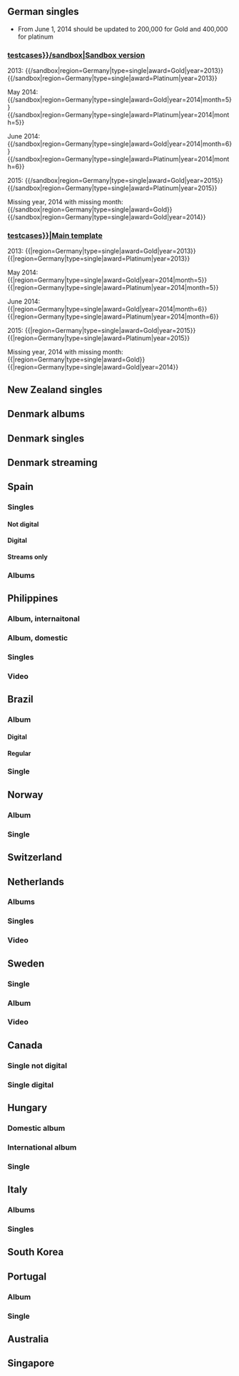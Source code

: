 {{Testcases notice <!--|toc=on-->}}

== German singles ==

*From June 1, 2014 should be updated to 200,000 for Gold and 400,000 for platinum


=== [[Template:{{TEMPLATENAME|testcases}}/sandbox|Sandbox version]] ===

2013:
{{{{TEMPLATENAME|testcases}}/sandbox|region=Germany|type=single|award=Gold|year=2013}} {{{{TEMPLATENAME|testcases}}/sandbox|region=Germany|type=single|award=Platinum|year=2013}}

May 2014:
{{{{TEMPLATENAME|testcases}}/sandbox|region=Germany|type=single|award=Gold|year=2014|month=5}} {{{{TEMPLATENAME|testcases}}/sandbox|region=Germany|type=single|award=Platinum|year=2014|month=5}}

June 2014:
{{{{TEMPLATENAME|testcases}}/sandbox|region=Germany|type=single|award=Gold|year=2014|month=6}} {{{{TEMPLATENAME|testcases}}/sandbox|region=Germany|type=single|award=Platinum|year=2014|month=6}}

2015:
{{{{TEMPLATENAME|testcases}}/sandbox|region=Germany|type=single|award=Gold|year=2015}} {{{{TEMPLATENAME|testcases}}/sandbox|region=Germany|type=single|award=Platinum|year=2015}}

Missing year, 2014 with missing month:
{{{{TEMPLATENAME|testcases}}/sandbox|region=Germany|type=single|award=Gold}} 
{{{{TEMPLATENAME|testcases}}/sandbox|region=Germany|type=single|award=Gold|year=2014}}

=== [[Template:{{TEMPLATENAME|testcases}}|Main template]] ===

2013:
{{{{TEMPLATENAME|testcases}}|region=Germany|type=single|award=Gold|year=2013}} {{{{TEMPLATENAME|testcases}}|region=Germany|type=single|award=Platinum|year=2013}}

May 2014:
{{{{TEMPLATENAME|testcases}}|region=Germany|type=single|award=Gold|year=2014|month=5}} {{{{TEMPLATENAME|testcases}}|region=Germany|type=single|award=Platinum|year=2014|month=5}}

June 2014:
{{{{TEMPLATENAME|testcases}}|region=Germany|type=single|award=Gold|year=2014|month=6}} {{{{TEMPLATENAME|testcases}}|region=Germany|type=single|award=Platinum|year=2014|month=6}}

2015:
{{{{TEMPLATENAME|testcases}}|region=Germany|type=single|award=Gold|year=2015}} {{{{TEMPLATENAME|testcases}}|region=Germany|type=single|award=Platinum|year=2015}}

Missing year, 2014 with missing month:
{{{{TEMPLATENAME|testcases}}|region=Germany|type=single|award=Gold}} 
{{{{TEMPLATENAME|testcases}}|region=Germany|type=single|award=Gold|year=2014}}

== New Zealand singles ==
{{inline test case
|region=New Zealand|type=single|award=Gold}}
{{inline test case
|region=New Zealand|type=single|award=Gold|year=2006}}
{{inline test case
|region=New Zealand|type=single|award=Gold|year=2007}}
{{inline test case
|region=New Zealand|type=single|award=Gold|year=2007|month=5}}
{{inline test case
|region=New Zealand|type=single|award=Gold|year=2007|month=6}}
{{inline test case
|region=New Zealand|type=single|award=Gold|year=2015}}
{{inline test case
|region=New Zealand|type=single|award=Gold|year=2016}}
{{inline test case
|region=New Zealand|type=single|award=Gold|year=2016|month=5}}
{{inline test case
|region=New Zealand|type=single|award=Gold|year=2016|month=6}}
{{inline test case
|region=New Zealand|type=single|award=Gold|year=2016|month=6|day=16}}
{{inline test case
|region=New Zealand|type=single|award=Gold|year=2016|month=6|day=17}}
{{inline test case
|region=New Zealand|type=single|award=Gold|year=2016|month=7}}
{{inline test case
|region=New Zealand|type=single|award=Gold|year=2017}}

== Denmark albums==
{{inline test case
|region=Denmark|type=album|award=Gold}}
{{inline test case
|region=Denmark|type=album|award=Gold|year=1993}}
{{inline test case
|region=Denmark|type=album|award=Gold|year=1994}}
{{inline test case
|region=Denmark|type=album|award=Gold|year=2002}}
{{inline test case
|region=Denmark|type=album|award=Gold|year=2003}}
{{inline test case
|region=Denmark|type=album|award=Gold|year=2003|month=3}}
{{inline test case
|region=Denmark|type=album|award=Gold|year=2003|month=4}}
{{inline test case
|region=Denmark|type=album|award=Gold|year=2006}}
{{inline test case
|region=Denmark|type=album|award=Gold|year=2007}}
{{inline test case
|region=Denmark|type=album|award=Gold|year=2007|month=1}}
{{inline test case
|region=Denmark|type=album|award=Gold|year=2007|month=2}}
{{inline test case
|region=Denmark|type=album|award=Gold|year=2010}}
{{inline test case
|region=Denmark|type=album|award=Gold|year=2011}}
{{inline test case
|region=Denmark|type=album|award=Gold|year=2011|month=1}}
{{inline test case
|region=Denmark|type=album|award=Gold|year=2011|month=1|day=6}}
{{inline test case
|region=Denmark|type=album|award=Gold|year=2011|month=1|day=7}}
{{inline test case
|region=Denmark|type=album|award=Gold|year=2011|month=2}}
{{inline test case
|region=Denmark|type=album|award=Gold|year=2012}}

== Denmark singles==
{{inline test case
|region=Denmark|type=single|award=Gold}}
{{inline test case
|region=Denmark|type=single|award=Gold|year=2006}}
{{inline test case
|region=Denmark|type=single|award=Gold|year=2007}}
{{inline test case
|region=Denmark|type=single|award=Gold|year=2007|month=1}}
{{inline test case
|region=Denmark|type=single|award=Gold|year=2007|month=2}}
{{inline test case
|region=Denmark|type=single|award=Gold|year=2008}}
{{inline test case
|region=Denmark|type=single|award=Gold|year=2009}}
{{inline test case
|region=Denmark|type=single|award=Gold|year=2009|month=3}}
{{inline test case
|region=Denmark|type=single|award=Gold|year=2009|month=4}}
{{inline test case
|region=Denmark|type=single|award=Gold|year=2013}}
{{inline test case
|region=Denmark|type=single|award=Gold|year=2014}}
{{inline test case
|region=Denmark|type=single|award=Gold|year=2014|month=10}}
{{inline test case
|region=Denmark|type=single|award=Gold|year=2014|month=11}}
{{inline test case
|region=Denmark|type=single|award=Gold|year=2014|month=11|day=16}}
{{inline test case
|region=Denmark|type=single|award=Gold|year=2014|month=11|day=17}}
{{inline test case
|region=Denmark|type=single|award=Gold|year=2014|month=12}}
{{inline test case
|region=Denmark|type=single|award=Gold|year=2015}}
{{inline test case
|region=Denmark|type=single|award=Gold|year=2016}}
{{inline test case
|region=Denmark|type=single|award=Gold|year=2016|month=3}}
{{inline test case
|region=Denmark|type=single|award=Gold|year=2016|month=4}}
{{inline test case
|region=Denmark|type=single|award=Gold|year=2017}}
== Denmark streaming==
{{inline test case|_showtemplate1=no
|region=Denmark|type=single|award=Gold|streaming=true}}
{{inline test case|_showtemplate1=no
|region=Denmark|type=single|award=Gold|streaming=true|certyear=2010}}
{{inline test case|_showtemplate1=no
|region=Denmark|type=single|award=Gold|streaming=true|certyear=2011}}
{{inline test case|_showtemplate1=no
|region=Denmark|type=single|award=Gold|streaming=true|certyear=2011|certmonth=1}}
{{inline test case|_showtemplate1=no
|region=Denmark|type=single|award=Gold|streaming=true|certyear=2011|certmonth=1|certday=6}}
{{inline test case|_showtemplate1=no
|region=Denmark|type=single|award=Gold|streaming=true|certyear=2011|certmonth=1|certday=7}}
{{inline test case|_showtemplate1=no
|region=Denmark|type=single|award=Gold|streaming=true|certyear=2011|certmonth=2}}
{{inline test case|_showtemplate1=no
|region=Denmark|type=single|award=Gold|streaming=true|certyear=2012}}
{{inline test case|_showtemplate1=no
|region=Denmark|type=single|award=Gold|streaming=true|certyear=2012|certmonth=1}}
{{inline test case|_showtemplate1=no
|region=Denmark|type=single|award=Gold|streaming=true|certyear=2012|certmonth=1|certday=29}}
{{inline test case|_showtemplate1=no
|region=Denmark|type=single|award=Gold|streaming=true|certyear=2012|certmonth=1|certday=30}}
{{inline test case|_showtemplate1=no
|region=Denmark|type=single|award=Gold|streaming=true|certyear=2012|certmonth=2}}
{{inline test case|_showtemplate1=no
|region=Denmark|type=single|award=Gold|streaming=true|certyear=2013}}
{{inline test case|_showtemplate1=no
|region=Denmark|type=single|award=Gold|streaming=true|certyear=2014}}
{{inline test case|_showtemplate1=no
|region=Denmark|type=single|award=Gold|streaming=true|certyear=2014|certmonth=2}}
{{inline test case|_showtemplate1=no
|region=Denmark|type=single|award=Gold|streaming=true|certyear=2014|certmonth=3}}
{{inline test case|_showtemplate1=no
|region=Denmark|type=single|award=Gold|streaming=true|certyear=2014|certmonth=3|certday=20}}
{{inline test case|_showtemplate1=no
|region=Denmark|type=single|award=Gold|streaming=true|certyear=2014|certmonth=3|certday=21}}
{{inline test case|_showtemplate1=no
|region=Denmark|type=single|award=Gold|streaming=true|certyear=2014|certmonth=4}}
{{inline test case|_showtemplate1=no
|region=Denmark|type=single|award=Gold|streaming=true|certyear=2014|certmonth=10}}
{{inline test case|_showtemplate1=no
|region=Denmark|type=single|award=Gold|streaming=true|certyear=2014|certmonth=11}}
{{inline test case|_showtemplate1=no
|region=Denmark|type=single|award=Gold|streaming=true|certyear=2014|certmonth=11|certday=16}}
{{inline test case|_showtemplate1=no
|region=Denmark|type=single|award=Gold|streaming=true|certyear=2014|certmonth=11|certday=17}}
{{inline test case|_showtemplate1=no
|region=Denmark|type=single|award=Gold|streaming=true|certyear=2014|certmonth=12}}
{{inline test case|_showtemplate1=no
|region=Denmark|type=single|award=Gold|streaming=true|certyear=2015}}
== Spain ==
===Singles===
====Not digital====
{{inline test case|region=Spain|type=single|award=Platinum
}}
{{inline test case|region=Spain|type=single|award=Platinum
|year=2004}}
{{inline test case|region=Spain|type=single|award=Platinum
|year=2005}}
{{inline test case|region=Spain|type=single|award=Platinum
|year=2005|month=10}}
{{inline test case|region=Spain|type=single|award=Platinum
|year=2005|month=11}}
{{inline test case|region=Spain|type=single|award=Platinum
|year=2006}}
{{inline test case|region=Spain|type=single|award=Platinum
|year=2007}}
{{inline test case|region=Spain|type=single|award=Platinum
|year=2007|month=3}}
{{inline test case|region=Spain|type=single|award=Platinum
|year=2007|month=4}}
{{inline test case|region=Spain|type=single|award=Platinum
|year=2008}}
{{inline test case|region=Spain|type=single|award=Platinum
|year=2009}}
====Digital====
{{inline test case|region=Spain|type=single|award=Platinum|digital=true
}}
{{inline test case|region=Spain|type=single|award=Platinum|digital=true
|year=2007}}
{{inline test case|region=Spain|type=single|award=Platinum|digital=true
|year=2008}}
{{inline test case|region=Spain|type=single|award=Platinum|digital=true
|year=2009}}
{{inline test case|region=Spain|type=single|award=Platinum|digital=true
|year=2010}}
====Streams only====
{{inline test case|region=Spain|type=single|award=Platinum|streamsonly=true
}}
===Albums===
{{inline test case|region=Spain|type=album|award=Platinum
}}
{{inline test case|region=Spain|type=album|award=Platinum
|year=2004}}
{{inline test case|region=Spain|type=album|award=Platinum
|year=2005}}
{{inline test case|region=Spain|type=album|award=Platinum
|year=2005|month=10}}
{{inline test case|region=Spain|type=album|award=Platinum
|year=2005|month=11}}
{{inline test case|region=Spain|type=album|award=Platinum
|year=2008}}
{{inline test case|region=Spain|type=album|award=Platinum
|year=2009}}
{{inline test case|region=Spain|type=album|award=Platinum
|year=2009|month=8}}
{{inline test case|region=Spain|type=album|award=Platinum
|year=2009|month=9}}
{{inline test case|region=Spain|type=album|award=Platinum
|year=2009|month=9|day=5}}
{{inline test case|region=Spain|type=album|award=Platinum
|year=2009|month=9|day=6}}
{{inline test case|region=Spain|type=album|award=Platinum
|year=2009|month=10}}
{{inline test case|region=Spain|type=album|award=Platinum
|year=2010}}
{{inline test case|region=Spain|type=album|award=Platinum
|year=2011}}
{{inline test case|region=Spain|type=album|award=Platinum
|year=2011|month=10}}
{{inline test case|region=Spain|type=album|award=Platinum
|year=2011|month=11}}
{{inline test case|region=Spain|type=album|award=Platinum
|year=2012}}

== Philippines ==
=== Album, internaitonal===
{{inline test case|region=Philippines|type=album|award=Gold
}}
{{inline test case|region=Philippines|type=album|award=Gold
|certyear=1989}}
{{inline test case|region=Philippines|type=album|award=Gold
|certyear=1990}}
{{inline test case|region=Philippines|type=album|award=Gold
|certyear=2002}}
{{inline test case|region=Philippines|type=album|award=Gold
|certyear=2003}}
{{inline test case|region=Philippines|type=album|award=Gold
|certyear=2004}}
{{inline test case|region=Philippines|type=album|award=Gold
|certyear=2004|certmonth=6}}
{{inline test case|region=Philippines|type=album|award=Gold
|certyear=2004|certmonth=7}}
{{inline test case|region=Philippines|type=album|award=Gold
|certyear=2006}}
{{inline test case|region=Philippines|type=album|award=Gold
|certyear=2007}}
{{inline test case|region=Philippines|type=album|award=Gold
|certyear=2007|certmonth=9}}
{{inline test case|region=Philippines|type=album|award=Gold
|certyear=2007|certmonth=10}}
{{inline test case|region=Philippines|type=album|award=Gold
|certyear=2008}}
{{inline test case|region=Philippines|type=album|award=Gold
|certyear=2008|certmonth=9}}
{{inline test case|region=Philippines|type=album|award=Gold
|certyear=2008|certmonth=10}}
{{inline test case|region=Philippines|type=album|award=Gold
|certyear=2009}}
{{inline test case|region=Philippines|type=album|award=Gold
|certyear=2009|certmonth=3}}
{{inline test case|region=Philippines|type=album|award=Gold
|certyear=2009|certmonth=4}}
{{inline test case|region=Philippines|type=album|award=Gold
|certyear=2011}}
{{inline test case|region=Philippines|type=album|award=Gold
|certyear=2012}}
{{inline test case|region=Philippines|type=album|award=Gold
|certyear=2012|certmonth=2}}
{{inline test case|region=Philippines|type=album|award=Gold
|certyear=2012|certmonth=3}}
{{inline test case|region=Philippines|type=album|award=Gold
|certyear=2018}}
=== Album, domestic===
{{inline test case|region=Philippines|domestic=true|type=album|award=Gold
}}
{{inline test case|region=Philippines|domestic=true|type=album|award=Gold
|certyear=1989}}
{{inline test case|region=Philippines|domestic=true|type=album|award=Gold
|certyear=1990}}
{{inline test case|region=Philippines|domestic=true|type=album|award=Gold
|certyear=2002}}
{{inline test case|region=Philippines|domestic=true|type=album|award=Gold
|certyear=2003}}
{{inline test case|region=Philippines|domestic=true|type=album|award=Gold
|certyear=2004}}
{{inline test case|region=Philippines|domestic=true|type=album|award=Gold
|certyear=2004|certmonth=6}}
{{inline test case|region=Philippines|domestic=true|type=album|award=Gold
|certyear=2004|certmonth=7}}
{{inline test case|region=Philippines|domestic=true|type=album|award=Gold
|certyear=2006}}
{{inline test case|region=Philippines|domestic=true|type=album|award=Gold
|certyear=2007}}
{{inline test case|region=Philippines|domestic=true|type=album|award=Gold
|certyear=2007|certmonth=9}}
{{inline test case|region=Philippines|domestic=true|type=album|award=Gold
|certyear=2007|certmonth=10}}
{{inline test case|region=Philippines|domestic=true|type=album|award=Gold
|certyear=2008}}
{{inline test case|region=Philippines|domestic=true|type=album|award=Gold
|certyear=2008|certmonth=9}}
{{inline test case|region=Philippines|domestic=true|type=album|award=Gold
|certyear=2008|certmonth=10}}
{{inline test case|region=Philippines|domestic=true|type=album|award=Gold
|certyear=2009}}
{{inline test case|region=Philippines|domestic=true|type=album|award=Gold
|certyear=2009|certmonth=3}}
{{inline test case|region=Philippines|domestic=true|type=album|award=Gold
|certyear=2009|certmonth=4}}
{{inline test case|region=Philippines|domestic=true|type=album|award=Gold
|certyear=2011}}
{{inline test case|region=Philippines|domestic=true|type=album|award=Gold
|certyear=2012}}
{{inline test case|region=Philippines|domestic=true|type=album|award=Gold
|certyear=2012|certmonth=2}}
{{inline test case|region=Philippines|domestic=true|type=album|award=Gold
|certyear=2012|certmonth=3}}
{{inline test case|region=Philippines|domestic=true|type=album|award=Gold
|certyear=2018}}
=== Singles ===
{{inline test case|region=Philippines|type=single|award=Gold
}}
{{inline test case|region=Philippines|type=single|award=Gold
|certyear=2011}}
{{inline test case|region=Philippines|type=single|award=Gold
|certyear=2012}}
{{inline test case|region=Philippines|type=single|award=Gold
|certyear=2012|certmonth=2}}
{{inline test case|region=Philippines|type=single|award=Gold
|certyear=2012|certmonth=3}}
{{inline test case|region=Philippines|type=single|award=Gold
|certyear=2018}}
=== Video ===
{{inline test case|region=Philippines|type=video|award=Gold
}}
{{inline test case|region=Philippines|type=video|award=Gold
|certyear=2011}}
{{inline test case|region=Philippines|type=video|award=Gold
|certyear=2012}}
{{inline test case|region=Philippines|type=video|award=Gold
|certyear=2012|certmonth=2}}
{{inline test case|region=Philippines|type=video|award=Gold
|certyear=2012|certmonth=3}}
{{inline test case|region=Philippines|type=video|award=Gold
|certyear=2018}}
== Brazil ==
=== Album ===
{{inline test case|region=Brazil|type=album|award=Gold
}}
====Digital====
{{inline test case|region=Brazil|type=album|award=Gold|digital=true|year=2016
}}
{{inline test case|region=Brazil|type=album|award=Gold|digital=true|year=2016|domestic=true
}}
{{inline test case|region=Brazil|type=album|award=Gold|digital=true|year=2017
}}
{{inline test case|region=Brazil|type=album|award=Gold|digital=true|year=2017|month=10
}}
{{inline test case|region=Brazil|type=album|award=Gold|digital=true|year=2017|month=11
}}
====Regular====
{{inline test case|region=Brazil|type=album|award=Gold|year=2007
}}
=== Single ===
{{inline test case|region=Brazil|type=single|award=Gold
}}
{{inline test case|region=Brazil|type=single|award=Gold|year=2016
}}
{{inline test case|region=Brazil|type=single|award=Gold|year=2016|domestic=true
}}
{{inline test case|region=Brazil|type=single|award=Gold|year=2017
}}
{{inline test case|region=Brazil|type=single|award=Gold|year=2017|month=10
}}
{{inline test case|region=Brazil|type=single|award=Gold|year=2017|month=11
}}

==Norway==
=== Album ===
{{inline test case
|region=Norway|type=album|award=Gold}}
{{inline test case
|region=Norway|type=album|award=Gold|year=2001}}
{{inline test case
|region=Norway|type=album|award=Gold|year=2002}}
{{inline test case
|region=Norway|type=album|award=Gold|year=2002|month=6}}
{{inline test case
|region=Norway|type=album|award=Gold|year=2002|month=7}}
{{inline test case
|region=Norway|type=album|award=Gold|year=2007}}
{{inline test case
|region=Norway|type=album|award=Gold|year=2008}}
{{inline test case
|region=Norway|type=album|award=Gold|year=2014}}
{{inline test case
|region=Norway|type=album|award=Gold|year=2015}}
{{inline test case
|region=Norway|type=album|award=Gold|year=2017}}
{{inline test case
|region=Norway|type=album|award=Gold|year=2018}}
{{inline test case
|region=Norway|type=album|award=Gold|year=2017|certyear=2017}}
{{inline test case
|region=Norway|type=album|award=Gold|year=2017|certyear=2018}}
=== Single===
{{inline test case
|region=Norway|type=single|award=Gold}}
{{inline test case
|region=Norway|type=single|award=Gold|year=2001}}
{{inline test case
|region=Norway|type=single|award=Gold|year=2002}}
{{inline test case
|region=Norway|type=single|award=Gold|year=2002|month=6}}
{{inline test case
|region=Norway|type=single|award=Gold|year=2002|month=7}}
{{inline test case
|region=Norway|type=single|award=Gold|year=2007}}
{{inline test case
|region=Norway|type=single|award=Gold|year=2008}}
{{inline test case
|region=Norway|type=single|award=Gold|year=2014}}
{{inline test case
|region=Norway|type=single|award=Gold|year=2015}}
{{inline test case
|region=Norway|type=single|award=Gold|year=2017}}
{{inline test case
|region=Norway|type=single|award=Gold|year=2018}}
{{inline test case
|region=Norway|type=single|award=Gold|year=2017|certyear=2017}}
{{inline test case
|region=Norway|type=single|award=Gold|year=2017|certyear=2018}}
== Switzerland ==
{{inline test case
|region=Switzerland |type=album|award=Gold}}
{{inline test case
|region=Switzerland |type=album|award=Gold|year=2000}}
{{inline test case
|region=Switzerland |type=album|award=Gold|year=2005}}
{{inline test case
|region=Switzerland |type=album|award=Gold|year=2006}}
{{inline test case
|region=Switzerland |type=album|award=Gold|year=2007}}
{{inline test case
|region=Switzerland |type=album|award=Gold|year=2007|domestic=true}}
{{inline test case
|region=Switzerland |type=album|award=Gold|year=2013}}
{{inline test case
|region=Switzerland |type=single|award=Gold|year=2013}}
{{inline test case
|region=Switzerland |type=album|award=Gold|year=2017}}
{{inline test case
|region=Switzerland |type=album|award=Gold|year=2017|domestic=true}}
==Netherlands==
=== Albums ===
{{inline test case|region=Netherlands|type=album|award=Gold
}}
{{inline test case|region=Netherlands|type=album|award=Gold
|year=1999}}
{{inline test case|region=Netherlands|type=album|award=Gold
|year=2000}}
{{inline test case|region=Netherlands|type=album|award=Gold
|year=2005}}
{{inline test case|region=Netherlands|type=album|award=Gold
|year=2006}}
{{inline test case|region=Netherlands|type=album|award=Gold
|year=2007}}
{{inline test case|region=Netherlands|type=album|award=Gold
|year=2008}}
{{inline test case|region=Netherlands|type=album|award=Gold
|year=2009}}
{{inline test case|region=Netherlands|type=album|award=Gold
|year=2009|month=5}}
{{inline test case|region=Netherlands|type=album|award=Gold
|year=2009|month=6}}
{{inline test case|region=Netherlands|type=album|award=Gold
|year=2013}}
{{inline test case|region=Netherlands|type=album|award=Gold
|year=2014}}
{{inline test case|region=Netherlands|type=album|award=Gold
|year=2014|month=6}}
{{inline test case|region=Netherlands|type=album|award=Gold
|year=2014|month=7}}
{{inline test case|region=Netherlands|type=album|award=Gold
|year=2015}}
{{inline test case|region=Netherlands|type=album|award=Gold
|year=2015|month=1}}
=== Singles ===
{{inline test case|region=Netherlands|type=single|award=Gold
}}
{{inline test case|region=Netherlands|type=single|award=Gold
|year=1983}}
{{inline test case|region=Netherlands|type=single|award=Gold
|year=1984}}
{{inline test case|region=Netherlands|type=single|award=Gold
|year=1991}}
{{inline test case|region=Netherlands|type=single|award=Gold
|year=1992}}
{{inline test case|region=Netherlands|type=single|award=Gold
|year=1999}}
{{inline test case|region=Netherlands|type=single|award=Gold
|year=2000}}
{{inline test case|region=Netherlands|type=single|award=Gold
|year=2007}}
{{inline test case|region=Netherlands|type=single|award=Gold
|year=2008}}
{{inline test case|region=Netherlands|type=single|award=Gold
|year=2009}}
{{inline test case|region=Netherlands|type=single|award=Gold
|year=2009|month=5}}
{{inline test case|region=Netherlands|type=single|award=Gold
|year=2009|month=6}}
{{inline test case|region=Netherlands|type=single|award=Gold
|year=2013}}
{{inline test case|region=Netherlands|type=single|award=Gold
|year=2014}}
{{inline test case|region=Netherlands|type=single|award=Gold
|year=2014|month=6}}
{{inline test case|region=Netherlands|type=single|award=Gold
|year=2014|month=7}}
{{inline test case|region=Netherlands|type=single|award=Gold
|year=2015|month=0}}
{{inline test case|region=Netherlands|type=single|award=Gold
|year=2016}}
{{inline test case|region=Netherlands|type=single|award=Gold
|year=2016|month=3}}
{{inline test case|region=Netherlands|type=single|award=Gold
|year=2016|month=4}}
{{inline test case|region=Netherlands|type=single|award=Gold
|year=2017}}
{{inline test case|region=Netherlands|type=single|award=Gold
|year=2018}}
=== Video ===
{{inline test case|region=Netherlands|type=video|award=Gold
}}
{{inline test case|region=Netherlands|type=video|award=Gold
|year=2007}}
{{inline test case|region=Netherlands|type=video|award=Gold
|year=2008}}
{{inline test case|region=Netherlands|type=video|award=Gold
|year=2009}}
{{inline test case|region=Netherlands|type=video|award=Gold
|year=2009|month=5}}
{{inline test case|region=Netherlands|type=video|award=Gold
|year=2009|month=6}}
{{inline test case|region=Netherlands|type=video|award=Gold
|year=2014|month=0}}
{{inline test case|region=Netherlands|type=video|award=Gold
|year=2015}}
{{inline test case|region=Netherlands|type=video|award=Gold
|year=2015|month=9}}
{{inline test case|region=Netherlands|type=video|award=Gold
|year=2015|month=10}}
{{inline test case|region=Netherlands|type=video|award=Gold
|year=2016|month=0}}
==Sweden==
===Single===
{{inline test case|region=Sweden
|type=single|award=Gold|year=2012}}
{{inline test case|region=Sweden
|type=single|award=Gold|year=2012|certyear=2017}}
{{inline test case|region=Sweden
|type=single|award=Gold|year=2012|certyear=2018}}
{{inline test case|region=Sweden
|type=single|award=Gold|certyear=2018}}
{{inline test case|region=Sweden
|type=single|award=Gold|year=2018}}
===Album===
{{inline test case|region=Sweden
|type=album|award=Gold|year=2012}}
{{inline test case|region=Sweden
|type=album|award=Gold|year=2012|certyear=2017}}
{{inline test case|region=Sweden
|type=album|award=Gold|year=2012|certyear=2018}}
{{inline test case|region=Sweden
|type=album|award=Gold|certyear=2018}}
{{inline test case|region=Sweden
|type=album|award=Gold|year=2018}}
===Video===
{{inline test case|region=Sweden
|type=video|award=Gold|year=2012}}
{{inline test case|region=Sweden
|type=video|award=Gold|year=2012|certyear=2017}}
{{inline test case|region=Sweden
|type=video|award=Gold|year=2012|certyear=2018}}
{{inline test case|region=Sweden
|type=video|award=Gold|certyear=2018}}
{{inline test case|region=Sweden
|type=video|award=Gold|year=2018}}

==Canada==
{{inline test case|region=Canada
|type=video|award=Gold}}
=== Single not digital ===
{{inline test case|region=Canada
|type=single|award=Gold}}
{{inline test case|region=Canada
|type=single|award=Gold|certyear=1981}}
{{inline test case|region=Canada
|type=single|award=Gold|certyear=1982}}
{{inline test case|region=Canada
|type=single|award=Gold|certyear=1982|certmonth=1}}
{{inline test case|region=Canada
|type=single|award=Gold|certyear=1982|certmonth=2}}
{{inline test case|region=Canada
|type=single|award=Gold|certyear=2001}}
{{inline test case|region=Canada
|type=single|award=Gold|certyear=2002}}
{{inline test case|region=Canada
|type=single|award=Gold|certyear=2002|certmonth=8}}
{{inline test case|region=Canada
|type=single|award=Gold|certyear=2002|certmonth=9}}
{{inline test case|region=Canada
|type=single|award=Gold|certyear=2015}}
{{inline test case|region=Canada
|type=single|award=Gold|certyear=2016}}
{{inline test case|region=Canada
|type=single|award=Gold|certyear=2016|certmonth=8}}
{{inline test case|region=Canada
|type=single|award=Gold|certyear=2016|certmonth=9}}
{{inline test case|region=Canada
|type=single|award=Gold|certyear=2016|certmonth=9|certday=11}}
{{inline test case|region=Canada
|type=single|award=Gold|certyear=2016|certmonth=9|certday=12}}
{{inline test case|region=Canada
|type=single|award=Gold|certyear=2016|certmonth=10}}
{{inline test case|region=Canada
|type=single|award=Gold|certyear=2017}}
=== Single digital ===
{{inline test case|region=Canada
|type=single|award=Gold|digital=true}}
{{inline test case|region=Canada
|type=single|award=Gold|certyear=2006|digital=true}}
{{inline test case|region=Canada
|type=single|award=Gold|certyear=2007|digital=true}}
{{inline test case|region=Canada
|type=single|award=Gold|certyear=2009|digital=true}}
{{inline test case|region=Canada
|type=single|award=Gold|certyear=2010|digital=true}}
{{inline test case|region=Canada
|type=single|award=Gold|certyear=2010|certmonth=4|digital=true}}
{{inline test case|region=Canada
|type=single|award=Gold|certyear=2010|certmonth=5|digital=true}}
{{inline test case|region=Canada
|type=single|award=Gold|certyear=2015|digital=true}}
{{inline test case|region=Canada
|type=single|award=Gold|certyear=2016|digital=true}}
{{inline test case|region=Canada
|type=single|award=Gold|certyear=2016|certmonth=8|digital=true}}
{{inline test case|region=Canada
|type=single|award=Gold|certyear=2016|certmonth=9|digital=true}}
{{inline test case|region=Canada
|type=single|award=Gold|certyear=2016|certmonth=9|certday=11|digital=true}}
{{inline test case|region=Canada
|type=single|award=Gold|certyear=2016|certmonth=9|certday=12|digital=true}}
{{inline test case|region=Canada
|type=single|award=Gold|certyear=2016|certmonth=10|digital=true}}
{{inline test case|region=Canada
|type=single|award=Gold|certyear=2017|digital=true}}
== Hungary ==
=== Domestic album ===
{{inline test case|region=Hungary|type=album|award=Gold|domestic=true}}
{{inline test case|region=Hungary|type=album|award=Gold|domestic=true|year=1991}}
{{inline test case|region=Hungary|type=album|award=Gold|domestic=true|year=1992}}
{{inline test case|region=Hungary|type=album|award=Gold|domestic=true|year=1992|month=5}}
{{inline test case|region=Hungary|type=album|award=Gold|domestic=true|year=1992|month=6}}
{{inline test case|region=Hungary|type=album|award=Gold|domestic=true|year=1992|month=6|day=11}}
{{inline test case|region=Hungary|type=album|award=Gold|domestic=true|year=1992|month=6|day=12}}
{{inline test case|region=Hungary|type=album|award=Gold|domestic=true|year=1992|month=7}}
{{inline test case|region=Hungary|type=album|award=Gold|domestic=true|year=1993}}
{{inline test case|region=Hungary|type=album|award=Gold|domestic=true|year=1994}}
{{inline test case|region=Hungary|type=album|award=Gold|domestic=true|year=1995}}
{{inline test case|region=Hungary|type=album|award=Gold|domestic=true|year=1996}}
{{inline test case|region=Hungary|type=album|award=Gold|domestic=true|year=1997}}
{{inline test case|region=Hungary|type=album|award=Gold|domestic=true|year=1997|month=11}}
{{inline test case|region=Hungary|type=album|award=Gold|domestic=true|year=1997|month=12}}
{{inline test case|region=Hungary|type=album|award=Gold|domestic=true|year=1997|month=12|day=2}}
{{inline test case|region=Hungary|type=album|award=Gold|domestic=true|year=1997|month=12|day=3}}
{{inline test case|region=Hungary|type=album|award=Gold|domestic=true|year=1998}}
{{inline test case|region=Hungary|type=album|award=Gold|domestic=true|year=2002}}
{{inline test case|region=Hungary|type=album|award=Gold|domestic=true|year=2002|month=3}}
{{inline test case|region=Hungary|type=album|award=Gold|domestic=true|year=2002|month=4}}
{{inline test case|region=Hungary|type=album|award=Gold|domestic=true|year=2002|month=4|day=22}}
{{inline test case|region=Hungary|type=album|award=Gold|domestic=true|year=2002|month=4|day=23}}
{{inline test case|region=Hungary|type=album|award=Gold|domestic=true|year=2002|month=5}}
{{inline test case|region=Hungary|type=album|award=Gold|domestic=true|year=2003}}
{{inline test case|region=Hungary|type=album|award=Gold|domestic=true|year=2005}}
{{inline test case|region=Hungary|type=album|award=Gold|domestic=true|year=2005|month=1}}
{{inline test case|region=Hungary|type=album|award=Gold|domestic=true|year=2005|month=2}}
{{inline test case|region=Hungary|type=album|award=Gold|domestic=true|year=2005|month=2|day=22}}
{{inline test case|region=Hungary|type=album|award=Gold|domestic=true|year=2005|month=2|day=23}}
{{inline test case|region=Hungary|type=album|award=Gold|domestic=true|year=2005|month=3}}
{{inline test case|region=Hungary|type=album|award=Gold|domestic=true|year=2006}}
{{inline test case|region=Hungary|type=album|award=Gold|domestic=true|year=2006|month=8}}
{{inline test case|region=Hungary|type=album|award=Gold|domestic=true|year=2006|month=9}}
{{inline test case|region=Hungary|type=album|award=Gold|domestic=true|year=2006|month=9|day=12}}
{{inline test case|region=Hungary|type=album|award=Gold|domestic=true|year=2006|month=9|day=13}}
{{inline test case|region=Hungary|type=album|award=Gold|domestic=true|year=2006|month=10}}
{{inline test case|region=Hungary|type=album|award=Gold|domestic=true|year=2007}}
{{inline test case|region=Hungary|type=album|award=Gold|domestic=true|year=2009}}
{{inline test case|region=Hungary|type=album|award=Gold|domestic=true|year=2009|month=9}}
{{inline test case|region=Hungary|type=album|award=Gold|domestic=true|year=2009|month=10}}
{{inline test case|region=Hungary|type=album|award=Gold|domestic=true|year=2010}}
{{inline test case|region=Hungary|type=album|award=Gold|domestic=true|year=2012}}
{{inline test case|region=Hungary|type=album|award=Gold|domestic=true|year=2012|month=11}}
{{inline test case|region=Hungary|type=album|award=Gold|domestic=true|year=2012|month=12}}
{{inline test case|region=Hungary|type=album|award=Gold|domestic=true|year=2012|month=12|day=13}}
{{inline test case|region=Hungary|type=album|award=Gold|domestic=true|year=2012|month=12|day=14}}
{{inline test case|region=Hungary|type=album|award=Gold|domestic=true|year=2013}}
{{inline test case|region=Hungary|type=album|award=Gold|domestic=true|year=2018}}
=== International album ===
{{inline test case|region=Hungary|type=album|award=Gold}}
{{inline test case|region=Hungary|type=album|award=Gold|year=2004}}
{{inline test case|region=Hungary|type=album|award=Gold|year=2005}}
{{inline test case|region=Hungary|type=album|award=Gold|year=2005|month=1}}
{{inline test case|region=Hungary|type=album|award=Gold|year=2005|month=2}}
{{inline test case|region=Hungary|type=album|award=Gold|year=2005|month=2|day=22}}
{{inline test case|region=Hungary|type=album|award=Gold|year=2005|month=2|day=23}}
{{inline test case|region=Hungary|type=album|award=Gold|year=2005|month=3}}
{{inline test case|region=Hungary|type=album|award=Gold|year=2006}}
{{inline test case|region=Hungary|type=album|award=Gold|year=2006|month=8}}
{{inline test case|region=Hungary|type=album|award=Gold|year=2006|month=9}}
{{inline test case|region=Hungary|type=album|award=Gold|year=2006|month=9|day=12}}
{{inline test case|region=Hungary|type=album|award=Gold|year=2006|month=9|day=13}}
{{inline test case|region=Hungary|type=album|award=Gold|year=2006|month=10}}
{{inline test case|region=Hungary|type=album|award=Gold|year=2007}}
{{inline test case|region=Hungary|type=album|award=Gold|year=2011}}
{{inline test case|region=Hungary|type=album|award=Gold|year=2012}}
{{inline test case|region=Hungary|type=album|award=Gold|year=2012|month=11}}
{{inline test case|region=Hungary|type=album|award=Gold|year=2012|month=12}}
{{inline test case|region=Hungary|type=album|award=Gold|year=2012|month=12|day=13}}
{{inline test case|region=Hungary|type=album|award=Gold|year=2012|month=12|day=14}}
{{inline test case|region=Hungary|type=album|award=Gold|year=2013}}
{{inline test case|region=Hungary|type=album|award=Gold|year=2018}}

=== Single ===
{{inline test case|region=Hungary|type=single|award=Gold}}
{{inline test case|region=Hungary|type=single|award=Gold|year=2006}}
{{inline test case|region=Hungary|type=single|award=Gold|year=2007}}
{{inline test case|region=Hungary|type=single|award=Gold|year=2017}}
{{inline test case|region=Hungary|type=single|award=Gold|year=2018}}

== Italy ==

=== Albums ===
{{inline test case|region=Italy|type=album|award=Gold|year=2013}}
{{inline test case|region=Italy|type=album|award=Gold|year=2014}}

=== Singles ===

{{inline test case|region=Italy|type=single|award=Gold}}
{{inline test case|region=Italy|type=single|award=Gold|year=2014}}
{{inline test case|region=Italy|type=single|award=Gold|year=2015}}
{{inline test case|region=Italy|type=single|award=Gold|year=2020}}

{{inline test case|region=Italy|type=single|award=Gold|certyear=2009}}
{{inline test case|region=Italy|type=single|award=Gold|certyear=2009|year=2009}}
{{inline test case|region=Italy|type=single|award=Gold|certyear=2014}}
{{inline test case|region=Italy|type=single|award=Gold|certyear=2014|year=2000}}
{{inline test case|region=Italy|type=single|award=Gold|certyear=2015}}
{{inline test case|region=Italy|type=single|award=Gold|certyear=2015|year=2014}}
{{inline test case|region=Italy|type=single|award=Gold|certyear=2015|certweek=5}}
{{inline test case|region=Italy|type=single|award=Gold|certyear=2015|year=2014|certweek=5}}
{{inline test case|region=Italy|type=single|award=Gold|certyear=2015|certweek=6}}
{{inline test case|region=Italy|type=single|award=Gold|certyear=2015|year=2014|certweek=6}}
{{inline test case|region=Italy|type=single|award=Gold|certyear=2016}}
{{inline test case|region=Italy|type=single|award=Gold|certyear=2016|year=2014}}
{{inline test case|region=Italy|type=single|award=Gold|certyear=2020}}
{{inline test case|region=Italy|type=single|award=Gold|certyear=2020|year=2014}}
== South Korea ==
{{inline test case|region=South Korea|type=single|award=Platinum}}
{{inline test case|region=South Korea|type=single|award=Diamond}}
{{inline test case|region=South Korea|type=album|award=Platinum}}
{{inline test case|region=South Korea|type=album|award=Million}}
{{inline test case|region=South Korea|type=single|award=Platinum|streaming=true}}
{{inline test case|region=South Korea|type=single|award=Billion|streaming=true}}
== Portugal ==
=== Album ===
{{inline test case|region=Portugal|type=album|award=Gold}}
{{inline test case|region=Portugal|type=album|award=Gold|year=2004}}
{{inline test case|region=Portugal|type=album|award=Gold|year=2005}}
{{inline test case|region=Portugal|type=album|award=Gold|year=2005|month=4}}
{{inline test case|region=Portugal|type=album|award=Gold|year=2005|month=5}}
{{inline test case|region=Portugal|type=album|award=Gold|year=2010}}
{{inline test case|region=Portugal|type=album|award=Gold|year=2011}}
{{inline test case|region=Portugal|type=album|award=Gold|year=2011|month=6}}
{{inline test case|region=Portugal|type=album|award=Gold|year=2011|month=7}}
{{inline test case|region=Portugal|type=album|award=Gold|year=2011|month=7|day=6}}
{{inline test case|region=Portugal|type=album|award=Gold|year=2011|month=7|day=7}}
{{inline test case|region=Portugal|type=album|award=Gold|year=2011|month=8}}
{{inline test case|region=Portugal|type=album|award=Gold|year=2012}}
{{inline test case|region=Portugal|type=album|award=Gold|year=2016}}
=== Single ===
{{inline test case|region=Portugal|type=single|award=Gold}}
{{inline test case|region=Portugal|type=single|award=Gold|year=2004}}
{{inline test case|region=Portugal|type=single|award=Gold|year=2005}}
{{inline test case|region=Portugal|type=single|award=Gold|year=2005|month=4}}
{{inline test case|region=Portugal|type=single|award=Gold|year=2005|month=5}}
{{inline test case|region=Portugal|type=single|award=Gold|year=2006}}
{{inline test case|region=Portugal|type=single|award=Gold|year=2016}}
== Australia ==
{{inline test case|region=Australia|type=album|award=Gold}}
{{inline test case|region=Australia|type=album|award=Gold|certyear=1983}}
{{inline test case|region=Australia|type=album|award=Gold|certyear=1984}}
== Singapore ==
{{inline test case|region=Singapore|type=single|award=Gold}}
{{inline test case|region=Singapore|type=album|award=Gold}}
{{inline test case|region=Singapore|type=album|award=Gold|certyear=2006}}
{{inline test case|region=Singapore|type=album|award=Gold|certyear=2007}}